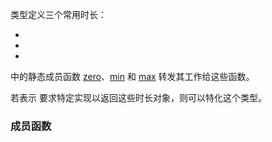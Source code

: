 {{cpp/chrono/title|duration_values}}
{{cpp/chrono/duration_values/navbar}}
{{dcl begin}}
{{dcl header|chrono}}
{{dcl|since=c++11|1=
template&lt; class Rep &gt;
struct duration_values;
}}
{{dcl end}}

{{tt|std::chrono::duration_values}} 类型定义三个常用时长：

* {{c|std::chrono::duration_values::zero}}
* {{c|std::chrono::duration_values::min}}
* {{c|std::chrono::duration_values::max}}

{{lc|std::chrono::duration}} 中的静态成员函数 [[cpp/chrono/duration/zero|zero]]、[[cpp/chrono/duration/min|min]] 和 [[cpp/chrono/duration/max|max]] 转发其工作给这些函数。

若表示 {{tt|Rep}} 要求特定实现以返回这些时长对象，则可以特化这个类型。

===成员函数===
{{dsc begin}}
{{dsc inc|cpp/chrono/duration_values/dsc zero}}
{{dsc inc|cpp/chrono/duration_values/dsc min}}
{{dsc inc|cpp/chrono/duration_values/dsc max}}
{{dsc end}}

{{langlinks|de|en|es|fr|it|ja|pt|ru}}